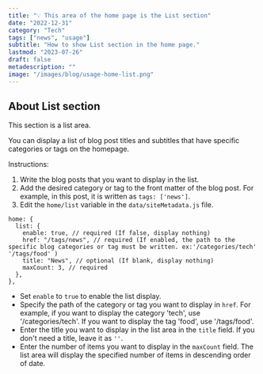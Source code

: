 ```yaml
---
title: "💡 This area of the home page is the List section"
date: "2022-12-31"
category: "Tech"
tags: ["news", "usage"]
subtitle: "How to show List section in the home page."
lastmod: "2023-07-26"
draft: false
metadescription: ""
image: "/images/blog/usage-home-list.png"
---
```


## About List section

This section is a list area.

You can display a list of blog post titles and subtitles that have specific categories or tags on the homepage.

Instructions:

1. Write the blog posts that you want to display in the list.
2. Add the desired category or tag to the front matter of the blog post.
   For example, in this post, it is written as `tags: ['news']`.
3. Edit the `home/list` variable in the `data/siteMetadata.js` file.

```javascript:JavaScript showLineNumbers
home: {
  list: {
    enable: true, // required (If false, display nothing)
    href: "/tags/news", // required (If enabled, the path to the specific blog categories or tag must be written. ex:'/categories/tech' '/tags/food' )
    title: "News", // optional (If blank, display nothing)
    maxCount: 3, // required
  },
},
```

- Set `enable` to `true` to enable the list display.
- Specify the path of the category or tag you want to display in `href`.
  For example, if you want to display the category 'tech', use '/categories/tech'. If you want to display the tag 'food', use '/tags/food'.
- Enter the title you want to display in the list area in the `title` field. If you don't need a title, leave it as `''`.
- Enter the number of items you want to display in the `maxCount` field.
  The list area will display the specified number of items in descending order of date.
